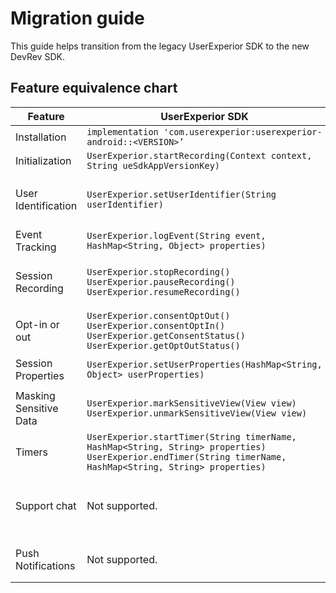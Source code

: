 # Migration guide

This guide helps transition from the legacy UserExperior SDK to the new DevRev SDK.

## Feature equivalence chart

| Feature | UserExperior SDK | DevRev SDK (Kotlin) | DevRev SDK (Java) |
|-|-|-|-|
| Installation | `implementation 'com.userexperior:userexperior-android::<VERSION>’` | `implementation("ai.devrev.sdk:devrev-sdk:<VERSION>") ` | `implementation("ai.devrev.sdk:devrev-sdk:<VERSION>") ` |
| Initialization | `UserExperior.startRecording(Context context, String ueSdkAppVersionKey)` | `DevRev.configure(context: Context, appId: String, prefersDialogMode: Boolean)` | `DevRev.INSTANCE.configure(Context context, String appId, Boolean prefersDialogMode)` |
| User Identification | `UserExperior.setUserIdentifier(String userIdentifier)` | `DevRev.identifyAnonymousUser(userId: String)`<br/>`DevRev.identifyUnverifiedUser(identity: Identity)`<br />`DevRev.updateUser(identity: Identity)`<br /> `DevRev.logout(deviceID: String)` | `DevRev.INSTANCE.identifyAnonymousUser(String userId)`<br/>`DevRev.INSTANCE.identifyUnverifiedUser(Identity identity)`<br />`DevRev.INSTANCE.updateUser(Identity identity)`<br /> `DevRev.INSTANCE.logout(String deviceID)` |
| Event Tracking | `UserExperior.logEvent(String event, HashMap<String, Object> properties)` | `DevRev.trackEvent(name: String, properties: HashMap<String, String>)` | `DevRevAnalyticsExtKt.trackEvent(DevRev.INSTANCE, String name, HashMap<String, String> properties)` |
| Session Recording | `UserExperior.stopRecording()`<br />`UserExperior.pauseRecording()`<br />`UserExperior.resumeRecording()` | `DevRev.startRecording()`<br />`DevRev.stopRecording()`<br />`DevRev.pauseRecording()`<br />`DevRev.resumeRecording()`<br />`DevRev.processAllOnDemandSessions()`                                         | `DevRevObservabilityExtKt.startRecording(DevRev.INSTANCE, context)`<br />`DevRevObservabilityExtKt.stopRecording(DevRev.INSTANCE)`<br />`DevRevObservabilityExtKt.pauseRecording(DevRev.INSTANCE)`<br />`DevRevObservabilityExtKt.resumeRecording(DevRev.INSTANCE)`<br />`DevRevObservabilityExtKt.processAllOnDemandSessions(DevRev.INSTANCE)` |
| Opt-in or out | `UserExperior.consentOptOut()`<br />`UserExperior.consentOptIn()`<br/>`UserExperior.getConsentStatus()`<br />`UserExperior.getOptOutStatus()` | `DevRev.stopAllMonitoring()`<br />`DevRev.resumeAllMonitoring()` | `DevRevObservabilityExtKt.stopAllMonitoring(DevRev.INSTANCE)`<br />`DevRevObservabilityExtKt.resumeAllMonitoring(DevRev.INSTANCE)` |
| Session Properties | `UserExperior.setUserProperties(HashMap<String, Object> userProperties)` | `DevRev.addSessionProperties(properties: HashMap<String, String>)`<br />`DevRev.clearSessionProperties()` | `DevRevObservabilityExtKt(DevRev.INSTANCE, HashMap<String, String> properties)`<br />`DevRevObservabilityExtKt.clearSessionProperties(DevRev.INSTANCE)` |
| Masking Sensitive Data | `UserExperior.markSensitiveView(View view)`<br />`UserExperior.unmarkSensitiveView(View view)` | `DevRev.markSensitiveViews(sensitiveViews: List<View>)`<br />`DevRev.unmarkSensitiveViews(sensitiveViews: List<View>)` | `DevRevObservabilityExtKt.markSensitiveViews(DevRev.INSTANCE, List<View> sensitiveViews)`<br />`DevRevObservabilityExtKt.unmarkSensitiveViews(DevRev.INSTANCE, List<View> sensitiveViews)` |
| Timers | `UserExperior.startTimer(String timerName, HashMap<String, String> properties)`<br/>`UserExperior.endTimer(String timerName, HashMap<String, String> properties)` | `DevRev.startTimer(name: String, properties: HashMap<String, String>)`<br /> `DevRev.endTimer(name: String, properties: HashMap<String, String>)` | `DevRevObservabilityExtKt.startTimer(DevRev.INSTANCE, String name, HashMap<String, String> properties)`<br/>`DevRevObservabilityExtKt.endTimer(DevRev.INSTANCE, String name, HashMap<String, String> properties)` |
| Support chat | Not supported. | `DevRev.showSupport(context: Context)`<br />`DevRev.createSupportConversation()`<br />`DevRev.setShouldDismissModalsOnOpenLink(value: Boolean)`<br />`DevRev.setInAppLinkHandler(handler: (String) -> Unit)` | `DevRevExtKt.showSupport(DevRev.INSTANCE, context)`<br />`DevRev.INSTANCE.createSupportConversation(Context context)`<br />`DevRev.INSTANCE.setShouldDismissModalsOnOpenLink(Boolean value)`<br /> `DevRev.INSTANCE.setInAppLinkHandler(Function1<? super String, Unit> handler)` |
| Push Notifications | Not supported. | `DevRev.registerDeviceToken(context: Context, deviceToken: String, deviceId: String,)`<br/> `DevRev.processPushNotification(context: Context, userInfo: String)` | `DevRev.INSTANCE.registerDeviceToken(Context context, String deviceToken, String deviceId)`<br/>`DevRev.INSTANCE.processPushNotification(Context context, String userInfo)` |
